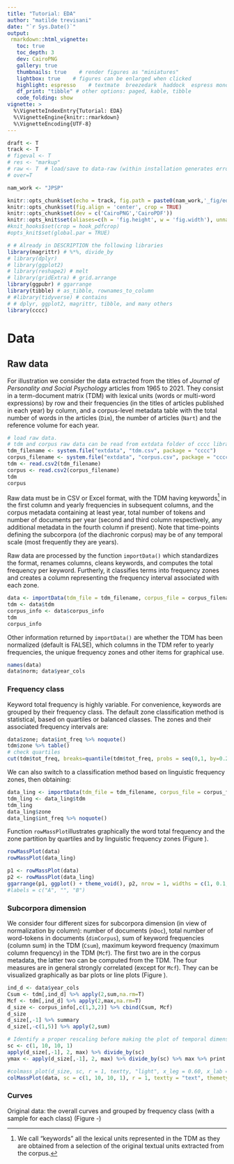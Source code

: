 ```yaml
---
title: "Tutorial: EDA"
author: "matilde trevisani"
date: "`r Sys.Date()`"
output: 
 rmarkdown::html_vignette:
   toc: true
   toc_depth: 3
   dev: CairoPNG
   gallery: true
   thumbnails: true    # render figures as "miniatures"
   lightbox: true    # figures can be enlarged when clicked
   highlight: espresso    # textmate  breezedark  haddock  espress monochrome  pygments
   df_print: "tibble" # other options: paged, kable, tibble
   code_folding: show
vignette: >
  %\VignetteIndexEntry{Tutorial: EDA}
  %\VignetteEngine{knitr::rmarkdown}
  %\VignetteEncoding{UTF-8}
---
```


```r
draft <- T
track <- T
# figeval <- T
# res <- "markup"
# raw <- T  # load/save to data-raw (within installation generates error)
# over=T
```

```r
nam_work <- "JPSP"
```



```r
knitr::opts_chunk$set(echo = track, fig.path = paste0(nam_work,'_fig/eda/'), collapse = TRUE, comment = "#>", cache = 2, cache.path=paste0(nam_work,'_cache/'), cache.comments = F, autodep = TRUE, cache.extra = knitr::rand_seed)
knitr::opts_chunk$set(fig.align = 'center', crop = TRUE) 
knitr::opts_chunk$set(dev = c('CairoPNG','CairoPDF')) 
knitr::opts_knit$set(aliases=c(h = 'fig.height', w = 'fig.width'), unnamed.chunk.label = "fig")
#knit_hooks$set(crop = hook_pdfcrop)
#opts_knit$set(global.par = TRUE)
```



```r
# # Already in DESCRIPTION the following libraries
library(magrittr) # %*%, divide_by
# library(dplyr) 
# library(ggplot2)
# library(reshape2) # melt
# library(gridExtra) # grid.arrange
library(ggpubr) # ggarrange
library(tibble) # as_tibble, rownames_to_column
# #library(tidyverse) # contains
# # dplyr, ggplot2, magrittr, tibble, and many others
library(cccc)
```


# Data

## Raw data

For illustration we consider the data extracted from the titles of *Journal of Personality and Social Psychology* articles from 1965 to 2021. They consist in a term-document matrix (TDM) with lexical units (words or multi-word expressions) by row and their frequencies (in the titles of articles published in each year) by column, and a corpus-level metadata table with the total number of words in the articles (`Dim`), the number of articles (`Nart`) and  the reference volume for each year.
```r
# load raw data.
# tdm and corpus raw data can be read from extdata folder of cccc library
tdm_filename <- system.file("extdata", "tdm.csv", package = "cccc")
corpus_filename <- system.file("extdata", "corpus.csv", package = "cccc")
tdm <- read.csv2(tdm_filename)
corpus <- read.csv2(corpus_filename)  
tdm 
corpus 
```
Raw data must be in CSV or Excel format, with the TDM having keywords^[We call "keywords" all the lexical units represented in the TDM as they are obtained from a selection of the original textual units extracted from the corpus.] in the first column and yearly frequencies in subsequent columns, and the corpus metadata containing at least year, total number of tokens and number of documents per year (second and third column respectively, any additional metadata in the fourth column if present). Note that time-points defining the subcorpora (of the diachronic corpus) may be of any temporal scale (most frequently they are years).

Raw data are processed by the function `importData()` which standardizes the format, renames columns, cleans keywords, and computes the total frequency per keyword. Furtherly, it classifies terms into frequency zones and creates a column representing the frequency interval associated with each zone.
```r
data <- importData(tdm_file = tdm_filename, corpus_file = corpus_filename)
tdm <- data$tdm
corpus_info <- data$corpus_info
tdm 
corpus_info
```
Other information returned by `importData()` are whether the TDM has been normalized (default is FALSE), which columns in the TDM refer to yearly frequencies, the unique frequency zones and other items for graphical use.
```r
names(data)
data$norm; data$year_cols
```

### Frequency class

Keyword total frequency is highly variable. For convenience, keywords are grouped by their frequency class.
The default zone classification method is statistical, based on quartiles or balanced classes. The zones and their associated frequency intervals are:
```r
data$zone; data$int_freq %>% noquote()
tdm$zone %>% table()
# check quartiles 
cut(tdm$tot_freq, breaks=quantile(tdm$tot_freq, probs = seq(0,1, by=0.25)), include.lowest = T) %>% table()
```

We can also switch to a classification method based on linguistic frequency zones, then obtaining:
```r
data_ling <- importData(tdm_file = tdm_filename, corpus_file = corpus_filename, zone="ling", verbose = F)
tdm_ling <- data_ling$tdm
tdm_ling 
data_ling$zone
data_ling$int_freq %>% noquote()
```

Function `rowMassPlot`illustrates graphically the word total frequency and the zone partition by quartiles and by linguistic frequency zones (Figure \ref{fig:rowmass}).

```r
rowMassPlot(data)
rowMassPlot(data_ling)
```
```r
p1 <- rowMassPlot(data)
p2 <- rowMassPlot(data_ling)
ggarrange(p1, ggplot() + theme_void(), p2, nrow = 1, widths = c(1, 0.1, 1))
#labels = c("A", "", "B")
```



### Subcorpora dimension

We consider four different sizes for subcorpora dimension (in view of normalization by column): number of documents (`nDoc`), total number of word-tokens in documents (`dimCorpus`), sum of keyword frequencies (column sum) in the TDM (`Csum`), maximum keyword frequency (maximum column frequency) in the TDM (`Mcf`). The first two are in the corpus metadata, the latter two can be computed from the TDM. The four measures are in general strongly correlated (except for `Mcf`). They can be visualized graphically as bar plots or line plots (Figure \ref{fig:colmass}).

```r
ind_d <- data$year_cols
Csum <- tdm[,ind_d] %>% apply(2,sum,na.rm=T)
Mcf <- tdm[,ind_d] %>% apply(2,max,na.rm=T)
d_size <- corpus_info[,c(1,3,2)] %>% cbind(Csum, Mcf)
d_size 
d_size[,-1] %>% summary
d_size[,-c(1,5)] %>% apply(2,sum)
```

```r
# Identify a proper rescaling before making the plot of temporal dimensions.
sc <- c(1, 10, 10, 1)
apply(d_size[,-1], 2, max) %>% divide_by(sc)
ymax <- apply(d_size[,-1], 2, max) %>% divide_by(sc) %>% max %>% print
```

```r

#colmass_plot(d_size, sc, r = 1, textty, "light", x_leg = 0.60, x_lab = "year", size_b = 2.25)
colMassPlot(data, sc = c(1, 10, 10, 1), r = 1, textty = "text", themety = "light", size_b = 2.5, x_lab = "year")

```


### Curves

Original data: the overall curves and grouped by frequency class (with a sample for each class)
(Figure \ref{fig:curves}-\ref{fig:facets})
